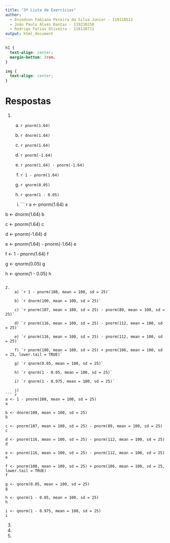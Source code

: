```yaml
---
title: "3ª Lista de Exercícios"
author: 
  - Eniedson Fabiano Pereira da Silva Junior - 119110512  
  - João Paulo Alves Dantas - 119210258  
  - Rodrigo Farias Oliveira - 118110711
output: html_document
---
```


```css
h1 {
  text-align: center;
  margin-bottom: 3rem;
}

img {
  text-align: center;
}
```

# Respostas

1. 
    a) `r pnorm(1.64)`

    b) `r dnorm(1.64)`

    c) `r pnorm(1.64)`

    d) `r pnorm(-1.64)`

    e) `r pnorm(1.64) - pnorm(-1.64)`

    f) `r 1 - pnorm(1.64)`

    g) `r qnorm(0.05)`

    h) `r qnorm(1 - 0.05)`
    
    i) 
``` r
a <- pnorm(1.64)
a

b <- dnorm(1.64)
b

c <- pnorm(1.64)
c

d <- pnorm(-1.64)
d

e <- pnorm(1.64) - pnorm(-1.64)
e

f <- 1 - pnorm(1.64)
f

g <- qnorm(0.05)
g

h <- qnorm(1 - 0.05)
h 
```

2.  
    a) `r 1 - pnorm(108, mean = 100, sd = 25)`

    b) `r dnorm(100, mean = 100, sd = 25)`

    c) `r pnorm(107, mean = 100, sd = 25) - pnorm(89, mean = 100, sd = 25)`

    d) `r pnorm(116, mean = 100, sd = 25) - pnorm(112, mean = 100, sd = 25)`

    e) `r pnorm(116, mean = 100, sd = 25) - pnorm(112, mean = 100, sd = 25)`

    f) `r pnorm(100, mean = 100, sd = 25) + pnorm(106, mean = 100, sd = 25, lower.tail = TRUE)`

    g) `r qnorm(0.05, mean = 100, sd = 25)`

    h) `r qnorm(1 - 0.05, mean = 100, sd = 25)`
    
    i) `r qnorm(1 - 0.975, mean = 100, sd = 25)`
    
    j)
``` r
a <- 1 - pnorm(108, mean = 100, sd = 25)
a

b <- dnorm(100, mean = 100, sd = 25)
b

c <- pnorm(107, mean = 100, sd = 25) - pnorm(89, mean = 100, sd = 25)
c

d <- pnorm(116, mean = 100, sd = 25) - pnorm(112, mean = 100, sd = 25)
d

e <- pnorm(116, mean = 100, sd = 25) - pnorm(112, mean = 100, sd = 25)
e

f <- pnorm(100, mean = 100, sd = 25) + pnorm(106, mean = 100, sd = 25, lower.tail = TRUE)
f

g <- qnorm(0.05, mean = 100, sd = 25)
g

h <- qnorm(1 - 0.05, mean = 100, sd = 25)
h

i <- qnorm(1 - 0.975, mean = 100, sd = 25)
i
```

3.

4.

5.